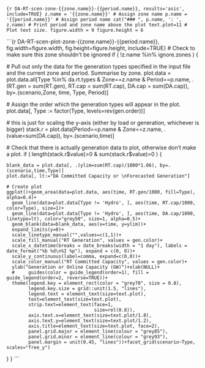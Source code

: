 
```{r DA-RT-scen-zone-{{zone.name}}-{{period.name}}, results='asis', include=TRUE}
z.name = '{{zone.name}}' # Assign zone name
p.name = '{{period.name}}' # Assign period name
cat("### ", p.name, ': ', z.name) # Print period and zone name above the plot
text.plot=11 # Plot text size.
figure.width = 9
figure.height = 6
```

```{r DA-RT-scen-plot-zone-{{zone.name}}-{{period.name}}, fig.width=figure.width, fig.height=figure.height, include=TRUE}
# Check to make sure this zone shouldn't be ignored
if ( !z.name %in% ignore.zones ) {
  
  # Pull out only the data for the generation types specified in the input file and the current zone and period. Summarise by zone.
  plot.data = plot.data.all[Type %in% da.rt.types & Zone==z.name & Period==p.name, 
                            .(RT.gen = sum(RT.gen), RT.cap = sum(RT.cap), DA.cap = sum(DA.cap)), 
                            by=.(scenario,Zone, time, Type, Period)]
  
  # Assign the order which the generation types will appear in the plot.
  plot.data[, Type := factor(Type, levels=rev(gen.order))]
  
  # this is just for scaling the y-axis (either by load or generation, whichever is bigger)
  stack.r = plot.data[Period==p.name & Zone==z.name, .(value=sum(DA.cap)), by=.(scenario,time)]
  
  # Check that there is actually generation data to plot, otherwise don't make a plot.
  if ( length(stack.r$value)>0 & sum(stack.r$value)>0 ) {
    
    blank_data = plot.data[, .(ylim=sum(RT.cap)/1000*1.06), by=.(scenario,time,Type)]
    plot.data[, lt:="DA Committed Capacity or \nForecasted Generation"]
    
    # Create plot
    ggplot()+geom_area(data=plot.data, aes(time, RT.gen/1000, fill=Type), alpha=0.4)+
      geom_line(data=plot.data[Type != 'Hydro', ], aes(time, RT.cap/1000, color=Type), size=1)+
      geom_line(data=plot.data[Type != 'Hydro', ], aes(time, DA.cap/1000, linetype=lt), color="grey50", size=1, alpha=0.5)+
      geom_blank(data=blank_data, aes(x=time, y=ylim))+
      expand_limits(y=0)+
      scale_linetype_manual("",values=c(1,1))+
      scale_fill_manual("RT Generation", values = gen.color)+
      scale_x_datetime(breaks = date_breaks(width = "1 day"), labels = date_format("%b %d\n%I %p"), expand = c(0, 0))+
      scale_y_continuous(label=comma, expand=c(0,0))+
      scale_color_manual("RT Committed Capacity", values = gen.color)+
      ylab("Generation or Online Capacity (GW)")+xlab(NULL)+
      #     guides(color = guide_legend(order=1), fill = guide_legend(order=2, reverse=TRUE))+
      theme(legend.key = element_rect(color = "grey70", size = 0.8),
            legend.key.size = grid::unit(1.5, "lines"), 
            legend.text = element_text(size=text.plot), 
            text=element_text(size=text.plot), 
            strip.text=element_text(face=1, 
                                    size=rel(0.8)), 
            axis.text.x=element_text(size=text.plot/1.8), 
            axis.text.y=element_text(size=text.plot/1.2), 
            axis.title=element_text(size=text.plot, face=2),
            panel.grid.major = element_line(colour = "grey85"),
            panel.grid.minor = element_line(colour = "grey93"),
            panel.margin = unit(0.45, "lines"))+facet_grid(scenario~Type, scales="free_y")
    
  }
}
```